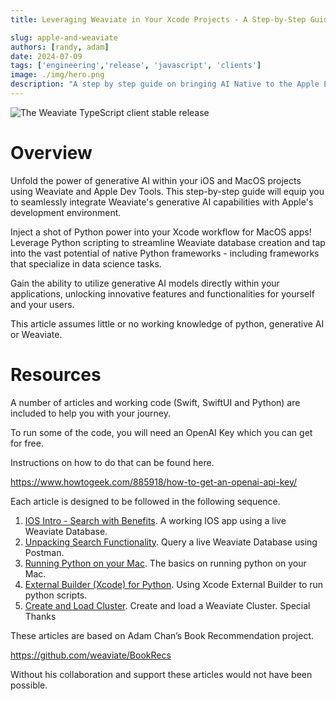 ```yaml
---
title: Leveraging Weaviate in Your Xcode Projects - A Step-by-Step Guide

slug: apple-and-weaviate
authors: [randy, adam]
date: 2024-07-09
tags: ['engineering','release', 'javascript', 'clients']
image: ./img/hero.png
description: "A step by step guide on bringing AI Native to the Apple Ecosystem with Weaviate."
---
```


![The Weaviate TypeScript client stable release](./img/hero.png)

# Overview

Unfold the power of generative AI within your iOS and MacOS projects using Weaviate and Apple Dev Tools. This step-by-step guide will equip you to seamlessly integrate Weaviate's generative AI capabilities with Apple's development environment.

Inject a shot of Python power into your Xcode workflow for MacOS apps! Leverage Python scripting to streamline Weaviate database creation and tap into the vast potential of native Python frameworks - including frameworks that specialize in data science tasks.

Gain the ability to utilize generative AI models directly within your applications, unlocking innovative features and functionalities for yourself and your users.

This article assumes little or no working knowledge of python, generative AI or Weaviate.

# Resources

A number of articles and working code (Swift, SwiftUI and Python) are included to help you with your journey.

To run some of the code, you will need an OpenAI Key which you can get for free.

Instructions on how to do that can be found here.

https://www.howtogeek.com/885918/how-to-get-an-openai-api-key/


Each article is designed to be followed in the following sequence.

1. [IOS Intro - Search with Benefits](/apple-and-weaviate/ios-apps-part-1). A working IOS app using a live Weaviate Database.
1. [Unpacking Search Functionality](/apple-and-weaviate/ios-apps-part-2). Query a live Weaviate Database using Postman.
1. [Running Python on your Mac](/apple-and-weaviate/ios-apps-part-3). The basics on running python on your Mac.
1. [External Builder (Xcode) for Python](/apple-and-weaviate/ios-apps-part-4). Using Xcode External Builder to run python scripts.
1. [Create and Load Cluster](/apple-and-weaviate/ios-apps-part-5). Create and load a Weaviate Cluster.
Special Thanks

These articles are based on Adam Chan’s Book Recommendation project.

https://github.com/weaviate/BookRecs

Without his collaboration and support these articles would not have been possible.






<WhatsNext />
